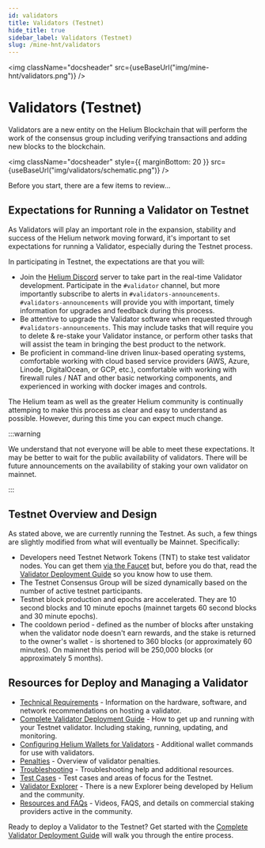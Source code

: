 ```yaml
---
id: validators
title: Validators (Testnet)
hide_title: true
sidebar_label: Validators (Testnet)
slug: /mine-hnt/validators
---
```



<img className="docsheader" src={useBaseUrl("img/mine-hnt/validators.png")} />

# Validators (Testnet)

Validators are a new entity on the Helium Blockchain that will perform the work of the consensus group including verifying transactions and adding new blocks to the blockchain.

<img
  className="docsheader"
  style={{ marginBottom: 20 }}
  src={useBaseUrl("img/validators/schematic.png")}
/>

Before you start, there are a few items to review...

## Expectations for Running a Validator on Testnet

As Validators will play an important role in the expansion, stability and success of the Helium network moving forward, it's important to set expectations for running a Validator, especially during the Testnet process.

In participating in Testnet, the expectations are that you will:

- Join the [Helium Discord](https://discord.gg/helium) server to take part in the real-time Validator development. Participate in the `#validator` channel, but more importantly subscribe to alerts in `#validators-announcements`. `#validators-announcements` will provide you with important, timely information for upgrades and feedback during this process.
- Be attentive to upgrade the Validator software when requested through `#validators-announcements`. This may include tasks that will require you to delete & re-stake your Validator instance, or perform other tasks that will assist the team in bringing the best product to the network.
- Be proficient in command-line driven linux-based operating systems, comfortable working with cloud based service providers (AWS, Azure, Linode, DigitalOcean, or GCP, etc.), comfortable with working with firewall rules / NAT and other basic networking components, and experienced in working with docker images and controls.

The Helium team as well as the greater Helium community is continually attemping to make this process as clear and easy to understand as possible. However, during this time you can expect much change.

:::warning

We understand that not everyone will be able to meet these expectations. It may be better to wait for the public availability of validators. There will be future announcements on the availability of staking your own validator on mainnet.

:::

## Testnet Overview and Design

As stated above, we are currently running the Testnet. As such, a few things are slightly modified from what will eventually be Mainnet. Specifically:

* Developers need Testnet Network Tokens (TNT) to stake test validator nodes. You can get them [via the Faucet](https://faucet.helium.wtf) but, before you do that, read the [Validator Deployment Guide](/mine-hnt/validators/validator-deployment-guide) so you know how to use them.
* The Testnet Consensus Group will be sized dynamically based on the number of active testnet participants.
* Testnet block production and epochs are accelerated. They are 10 second blocks and 10 minute epochs (mainnet targets 60 second blocks and 30 minute epochs).
* The cooldown period - defined as the number of blocks after unstaking when the validator node doesn't earn rewards, and the stake is returned to the owner's wallet - is shortened to 360 blocks (or approximately 60 minutes). On mainnet this period will be 250,000 blocks (or approximately 5 months).

## Resources for Deploy and Managing a Validator

* [Technical Requirements](/mine-hnt/validators/requirements) - Information on the hardware, software, and network recommendations on hosting a validator.
* [Complete Validator Deployment Guide](/mine-hnt/validators/validator-deployment-guide) - How to get up and running with your Testnet validator.  Including staking, running, updating, and monitoring.
* [Configuring Helium Wallets for Validators](/mine-hnt/validators/validator-wallet) - Additional wallet commands for use with validators.
* [Penalties](/mine-hnt/validators/validator-score) - Overview of validator penalties.
* [Troubleshooting](/mine-hnt/validators/validator-troubleshooting) - Troubleshooting help and additional resources.
* [Test Cases](/mine-hnt/validators/validator-testcases) - Test cases and areas of focus for the Testnet.
* [Validator Explorer](https://explorer.helium.wtf/validators) - There is a new Explorer being developed by Helium and the community.
* [Resources and FAQs](/mine-hnt/validators/validator-faqs-resources) - Videos, FAQS, and details on commercial staking providers active in the community. 


Ready to deploy a Validator to the Testnet? Get started with the [Complete Validator Deployment Guide](/mine-hnt/validators/validator-deployment-guide) will walk you through the entire process.
